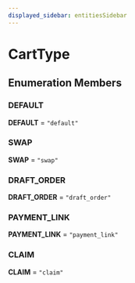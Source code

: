 ```yaml
---
displayed_sidebar: entitiesSidebar
---
```



# CartType

## Enumeration Members

### DEFAULT

 **DEFAULT** = `"default"`

### SWAP

 **SWAP** = `"swap"`

### DRAFT\_ORDER

 **DRAFT\_ORDER** = `"draft_order"`

### PAYMENT\_LINK

 **PAYMENT\_LINK** = `"payment_link"`

### CLAIM

 **CLAIM** = `"claim"`
